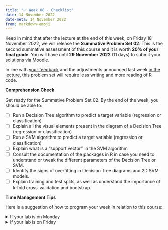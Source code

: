 ---
title: "✅ Week 08 - Checklist"
date: 14 November 2022
date-meta: 14 November 2022
from: markdown+emoji
---

::: {.callout-important collapse="false"}
Keep in mind that after the lecture at the end of this week, on Friday 18 November 2022, we will release the **Summative Problem Set 02**. This is the second summative assessment of this course and it is worth **20% of your final grade**. You will have until **29 November 2022** (11 days) to submit your solutions via Moodle.

In line with [your feedback](https://forms.office.com/r/6CwLfsF5CV) and the adjustments announced last week [in the lecture](/weeks/week07/lecture.qmd), this problem set will require less writing and more reading of R code.
:::

**Comprehension Check**

Get ready for the Summative Problem Set 02. By the end of the week, you should be able to:

- [ ] Run a Decision Tree algorithm to predict a target variable (regression or classification) 
- [ ] Explain all the visual elements present in the diagram of a Decision Tree (regression or classification) 
- [ ] Run a SVM algorithm to predict a target variable (regression or classification)
- [ ] Explain what is a "support vector" in the SVM algorithm
- [ ] Consult the documentation of the packages in R in case you need to understand or tweak the different parameters of the Decision Tree or SVM.
- [ ] Identify the signs of overfitting in Decision Tree diagrams and 2D SVM models. 
- [ ] Explain training and test splits, as well as understand the importance of k-fold cross-validation and bootstrap.

**Time Management Tips**

Here is a suggestion of how to program your week in relation to this course:

<details><summary>If your lab is on Monday
</summary>

## If your lab is on Monday:

**On Monday**:

- 📥 **Download**: Before or once you arrive at the classroom, download the [DS202_2022MT_w08_lab_rmark.Rmd](https://moodle.lse.ac.uk/mod/folder/view.php?id=1136800) file that contains the lab roadmap (under 🗓️ Week 08 section on Moodle). Or browse the webpage version [here](/weeks/week08/lab.html).

- 💻 **Participate**: Actively engage with the material in the lab. Ask your class teacher for help if anything is unclear. Work with others whenever possible and take notes of theoretical concepts or practical coding skill you might want to revisit later in the week.

**Tuesday to Thursday**

- 🏠 **Solve the take-home exercises**: There are four take-home exercises in the W08 lab. Try to solve them before the lecture.

- 📙 **Read**: Find some time to read [@james_introduction_2021, chapter 9] and reinforce your theoretical understanding of _Support Vector Machines_; the textbook is available online for free.
    - As you go through the text, try to connect what you read to the things you heard about in the W05 lecture or the examples you explored in the lab. 

- 🏅 **Can you solve the exercises in the [Bonus lab roadmap](/weeks/week08/lab_advanced.qmd)?** (Optional)

**Friday**

- 🏫 **Attend the lecture**: This week, you will learn about Dimensionality Reduction, another Unsupervised Learning technique. This will be useful for Summative Problem Set 03 in a few weeks. 

**Any time**

- 📟 You know the drill. Share your questions on the `#week08` channel in our Slack group.

- 👂Want to talk to someone else about this course? Try reaching out to your course representatives, `@Zhang Ruishan (Yoyo)` or `@Rachitha Raghuram`.

</details>

<details>

<summary>If your lab is on Friday
</summary>

## If your lab is on Friday:

**Monday - Wednesday**:

- 📙 **Read**: Find some time to read [@james_introduction_2021, chapter 9] and reinforce your theoretical understanding of _Support Vector Machines_; the textbook is available online for free.
    - As you go through the text, try to connect what you read to the things you heard about in the W05 lecture. 

**Thursday**

- 📥 **Download**: Have a look at the [DS202_2022MT_w08_lab_rmark.Rmd](https://moodle.lse.ac.uk/mod/folder/view.php?id=1136800) file that contains the lab roadmap (under 🗓️ Week 08 section on Moodle). Or browse the webpage version [here](/weeks/week08/lab.html).

**Friday**

- 🏫 **Attend the lecture**: This week, you will learn about Dimensionality Reduction, another Unsupervised Learning technique. This will be useful for Summative Problem Set 03 in a few weeks. 

- 💻 **Participate**: Actively engage with the material in the lab. Ask your class teacher for help if anything is unclear. Work with others whenever possible and take notes of theoretical concepts or practical coding skill you might want to revisit later in the week.

**Early next week**

- 🏠 **Solve the take-home exercises**: There are four take-home exercises in the W08 lab. They make help you solve you the summative problem set 02.

- 🏅 **Can you solve the exercises in the [Bonus lab roadmap](/weeks/week08/lab_advanced.qmd)?** (Optional)

**Any time**

- 📟 You know the drill. Share your questions on the `#week08` channel in our Slack group.

- 👂Want to talk to someone else about this course? Try reaching out to your course representatives, `@Zhang Ruishan (Yoyo)` or `@Rachitha Raghuram`.

</details>
